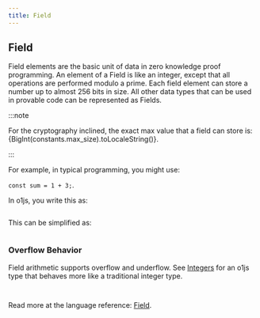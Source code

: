 ```yaml
---
title: Field
---
```



## Field
Field elements are the basic unit of data in zero knowledge proof programming.  An element of a Field is like an integer, except that all operations
are performed modulo a prime.  Each field element can store a number up to almost 256 bits in size.  All other data types that can be used in 
provable code can be represented as Fields.

:::note

For the cryptography inclined, the exact max value that a field can store is: {BigInt(constants.max_size).toLocaleString()}.

:::

For example, in typical programming, you might use:

`const sum = 1 + 3;`.

In o1js, you write this as:

```ts file=../snippets/field/field.ts start=start_sum_1 end=end_sum_1
```

This can be simplified as:

```ts file=../snippets/field/field.ts start=start_sum_2 end=end_sum_2
```

### Overflow Behavior

Field arithmetic supports overflow and underflow.  See [Integers](/docs/basic-types/int.mdx) for an o1js type that behaves more like a traditional integer type.

```ts file=../snippets/field/field.ts start=start_overflow end=end_overflow
```

```ts file=../snippets/field/field.ts start=start_underflow end=end_underflow
```


Read more at the language reference: [Field](/docs/api-reference/classes/Field.md).